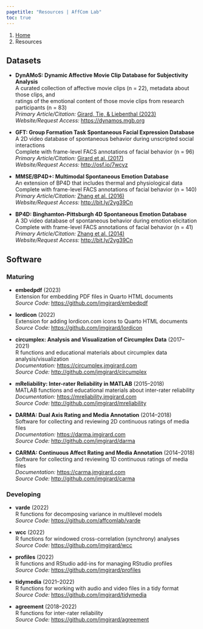---
pagetitle: "Resources | AffCom Lab"
toc: true
---

```{=html}
<nav aria-label="breadcrumb">
  <ol class="breadcrumb">
    <li class="breadcrumb-item"><a href="index.html">Home</a></li>
    <li class="breadcrumb-item active" aria-current="page">Resources</li>
  </ol>
</nav>
```

## Datasets

- **DynAMoS: Dynamic Affective Movie Clip Database for Subjectivity Analysis**<br />
  A curated collection of affective movie clips (n = 22), metadata about those clips, and<br />
  ratings of the emotional content of those movie clips from research participants (n = 83)<br />
  *Primary Article/Citation:* [Girard, Tie, & Liebenthal (2023)](https://affcom.ku.edu/publications/proceedings/girard2023a.html)<br />
  *Website/Request Access:* <https://dynamos.mgb.org>

- **GFT: Group Formation Task Spontaneous Facial Expression Database**<br />
  A 2D video database of spontaneous behavior during unscripted social interactions<br />
  Complete with frame-level FACS annotations of facial behavior (n = 96)<br />
  *Primary Article/Citation:* [Girard et al. (2017)](https://affcom.ku.edu/publications/proceedings/girard2017b.html)<br />
  *Website/Request Access:* <http://osf.io/7wcyz>
  
- **MMSE/BP4D+: Multimodal Spontaneous Emotion Database**<br />
  An extension of BP4D that includes thermal and physiological data<br />
  Complete with frame-level FACS annotations of facial behavior (n = 140)<br />
  *Primary Article/Citation:* [Zhang et al. (2016)](https://affcom.ku.edu/publications/proceedings/zhang2016.html)<br />
  *Website/Request Access:* <http://bit.ly/2yg39Cn>

- **BP4D: Binghamton-Pittsburgh 4D Spontaneous Emotion Database**<br />
  A 3D video database of spontaneous behavior during emotion elicitation<br />
  Complete with frame-level FACS annotations of facial behavior (n = 41)<br />
  *Primary Article/Citation:* [Zhang et al. (2014)](https://affcom.ku.edu/publications/articles/girard2014c.html)<br />
  *Website/Request Access:* <http://bit.ly/2yg39Cn>

## Software

### Maturing
- **embedpdf** (2023)<br />
  Extension for embedding PDF files in Quarto HTML documents<br />
  *Source Code:* <https://github.com/jmgirard/embedpdf>

- **lordicon** (2022)<br />
  Extension for adding lordicon.com icons to Quarto HTML documents<br />
  *Source Code:* <https://github.com/jmgirard/lordicon>
  
- **circumplex: Analysis and Visualization of Circumplex Data** (2017–2021)<br />
  R functions and educational materials about circumplex data analysis/visualization<br />
  *Documentation:* <https://circumplex.jmgirard.com><br />
  *Source Code:* <http://github.com/jmgirard/circumplex>

- **mReliability: Inter-rater Reliability in MATLAB** (2015–2018)<br />
  MATLAB functions and educational materials about inter-rater reliability<br />
  *Documentation:* <https://mreliability.jmgirard.com><br />
  *Source Code:* <http://github.com/jmgirard/mreliability>

- **DARMA: Dual Axis Rating and Media Annotation** (2014–2018)<br />
  Software for collecting and reviewing 2D continuous ratings of media files<br />
  *Documentation:* <https://darma.jmgirard.com><br />
  *Source Code:* <http://github.com/jmgirard/darma>
  
- **CARMA: Continuous Affect Rating and Media Annotation** (2014–2018)<br />
  Software for collecting and reviewing 1D continuous ratings of media files<br />
  *Documentation:* <https://carma.jmgirard.com><br />
  *Source Code:* <http://github.com/jmgirard/carma>
  
### Developing
- **varde** (2022)<br />
  R functions for decomposing variance in multilevel models<br />
  *Source Code:* <https://github.com/affcomlab/varde>
  
- **wcc** (2022)<br />
  R functions for windowed cross-correlation (synchrony) analyses<br />
  *Source Code:* <https://github.com/jmgirard/wcc>

- **profiles** (2022)<br />
  R functions and RStudio add-ins for managing RStudio profiles<br />
  *Source Code:* <https://github.com/jmgirard/profiles>

- **tidymedia** (2021–2022)<br />
  R functions for working with audio and video files in a tidy format<br />
  *Source Code:* <https://github.com/jmgirard/tidymedia>

- **agreement** (2018–2022)<br />
  R functions for inter-rater reliability<br />
  *Source Code:* <https://github.com/jmgirard/agreement>
